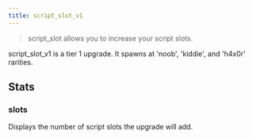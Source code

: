 ```yaml
---
title: script_slot_v1
---
```


> script_slot allows you to increase your script slots.

script_slot_v1 is a tier 1 upgrade. It spawns at 'noob', 'kiddie', and 'h4x0r' rarities.

## Stats

### slots

Displays the number of script slots the upgrade will add.
